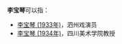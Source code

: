'''李宝琴'''可以指：
* [[李宝琴_(1933年)|李宝琴 (1933年)]]，泗州戏演员
* [[李宝琴_(1934年)|李宝琴 (1934年)]]，四川美术学院教授

{{disambig}}